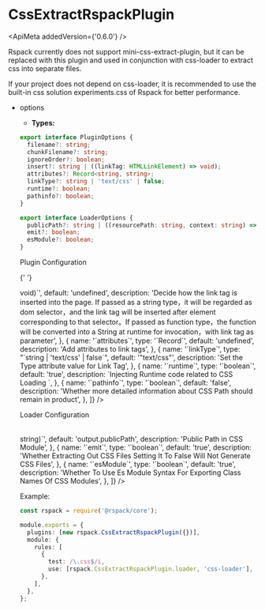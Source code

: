 
# CssExtractRspackPlugin

<ApiMeta addedVersion={'0.6.0'} />

Rspack currently does not support mini-css-extract-plugin, but it can be replaced with this plugin and used in conjunction with css-loader to extract css into separate files.

If your project does not depend on css-loader, it is recommended to use the built-in css solution experiments.css of Rspack for better performance.

- options

  - **Types:**

  ```ts
  export interface PluginOptions {
    filename?: string;
    chunkFilename?: string;
    ignoreOrder?: boolean;
    insert?: string | ((linkTag: HTMLLinkElement) => void);
    attributes?: Record<string, string>;
    linkType?: string | 'text/css' | false;
    runtime?: boolean;
    pathinfo?: boolean;
  }

  export interface LoaderOptions {
    publicPath?: string | ((resourcePath: string, context: string) => string);
    emit?: boolean;
    esModule?: boolean;
  }
  ```

  Plugin Configuration

  {' '}

  <Table
    header={[
      {
        name: 'Name',
        key: 'name',
      },
      {
        name: 'Type',
        key: 'type',
      },
      {
        name: 'Default Value',
        key: 'default',
      },
      {
        name: 'Description',
        key: 'description',
      },
    ]}
    body={[
      {
        name: '`filename`',
        type: '`string`',
        default: '"[name].css"',
        description:
          'The name of the CSS artifact, please refer to output.filename',
      },
      {
        name: '`chunkFilename`',
        type: '`string`',
        default: '"[name].css"',
        description:
          'The name of the asynchronous loading CSS artifact. If not set, it will use filename; please see output.chunkFilename',
      },
      {
        name: "'ignoreOrder'",
        type: "'boolean'",
        default: 'false',
        description:
          'Whether to issue a warning if there are conflicts in the order of some CSS in different chunks. For example, entryA introduces a.css b.css, entryB introduces b.css a.css, and the order of a.css and b.css cannot be determined',
      },
      {
        name: '`ignoreOrder`',
        type: '`boolean`',
        default: 'false',
        description:
          'If there are conflicts in the order of certain CSS files in different chunks, should a warning be issued? For example, entryA imports a.css and b.css, while entryB imports b.css and a.css. The order of a.css and b.css cannot be determined.',
      },
      {
        name: '`insert`',
        type: '`string | ((linkTag: HTMLLinkElement) => void)`',
        default: 'undefined',
        description:
          'Decide how the link tag is inserted into the page. If passed as a string type，it will be regarded as dom selector，and the link tag will be inserted after element corresponding to that selector。If passed as function type，the function will be converted into a String at runtime for invocation，with link tag as parameter',
      },
      {
        name: '`attributes`',
        type: '`Record<string, string>`',
        default: 'undefined',
        description: 'Add attributes to link tags',
      },
      {
        name: '`linkType`',
        type: "`string | 'text/css' | false`",
        default: '"text/css"',
        description: 'Set the Type attribute value for Link Tag',
      },
      {
        name: '`runtime`',
        type: '`boolean`',
        default: 'true',
        description: `Injecting Runtime code related to CSS Loading `,
      },
      {
        name: '`pathinfo`',
        type: '`boolean`',
        default: 'false',
        description:
          'Whether more detailed information about CSS Path should remain in product',
      },
    ]}
  />

  Loader Configuration

  <Table
    header={[
      {
        name: 'Name',
        key: 'name',
      },
      {
        name: 'Type',
        key: 'type',
      },
      {
        name: 'Default Value',
        key: 'default',
      },
      {
        name: 'Description',
        key: 'description',
      },
    ]}
    body={[
      {
        name: '`publicPath`',
        type: '`string | ((resourcePath: string, context: string) => string)`',
        default: 'output.publicPath',
        description: 'Public Path in CSS Module',
      },
      {
        name: '`emit`',
        type: '`boolean`',
        default: 'true',
        description:
          'Whether Extracting Out CSS Files Setting It To False Will Not Generate CSS Files',
      },
      {
        name: '`esModule`',
        type: '`boolean`',
        default: 'true',
        description:
          'Whether To Use Es Module Syntax For Exporting Class Names Of CSS Modules',
      },
    ]}
  />

Example:

```ts title="rspack.config.js"
const rspack = require('@rspack/core');

module.exports = {
  plugins: [new rspack.CssExtractRspackPlugin({})],
  module: {
    rules: [
      {
        test: /\.css$/i,
        use: [rspack.CssExtractRspackPlugin.loader, 'css-loader'],
      },
    ],
  },
};
```
